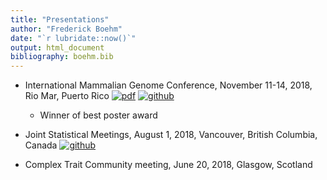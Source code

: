 ```yaml
---
title: "Presentations" 
author: "Frederick Boehm" 
date: "`r lubridate::now()`" 
output: html_document 
bibliography: boehm.bib 
---
```



- International Mammalian Genome Conference, November 11-14, 2018, Rio Mar, Puerto Rico
[![pdf](../../images/pdf-icon.png)](https://github.com/fboehm/imgc2018-poster-latex2/blob/master/imgc2018-poster.pdf "Poster pdf")
[![github](../../images/github-icon.png)](https://github.com/fboehm/imgc2018-poster-latex2 "Github repository")  
    - Winner of best poster award


- Joint Statistical Meetings, August 1, 2018, Vancouver, British Columbia, Canada
[![github](../../images/github-icon.png)](https://github.com/fboehm/jsm2018 "Github repository")

- Complex Trait Community meeting, June 20, 2018, Glasgow, Scotland


